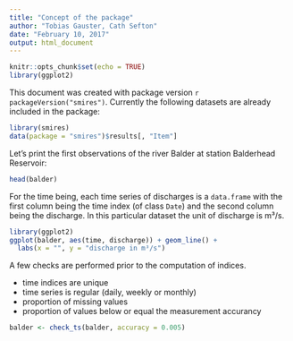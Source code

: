 ```yaml
---
title: "Concept of the package"
author: "Tobias Gauster, Cath Sefton"
date: "February 10, 2017"
output: html_document
---
```


```r
knitr::opts_chunk$set(echo = TRUE)
library(ggplot2)
```

This document was created with package version ``r packageVersion("smires")``.  Currently the following datasets are already included in the package:
```r
library(smires)
data(package = "smires")$results[, "Item"]
```

Let's print the first observations of the river Balder at station Balderhead Reservoir:
```r
head(balder)
```

For the time being, each time series of discharges is a `data.frame` with the first column being the time index (of class `Date`) and the second column being the discharge. In this particular dataset the unit of discharge is m³/s.
```r
library(ggplot2)
ggplot(balder, aes(time, discharge)) + geom_line() +
  labs(x = "", y = "discharge in m³/s")

```

A few checks are performed prior to the computation of indices. 

* time indices are unique
* time series is regular (daily, weekly or monthly)
* proportion of missing values
* proportion of values below or equal the measurement accurancy

```r
balder <- check_ts(balder, accuracy = 0.005)
```
